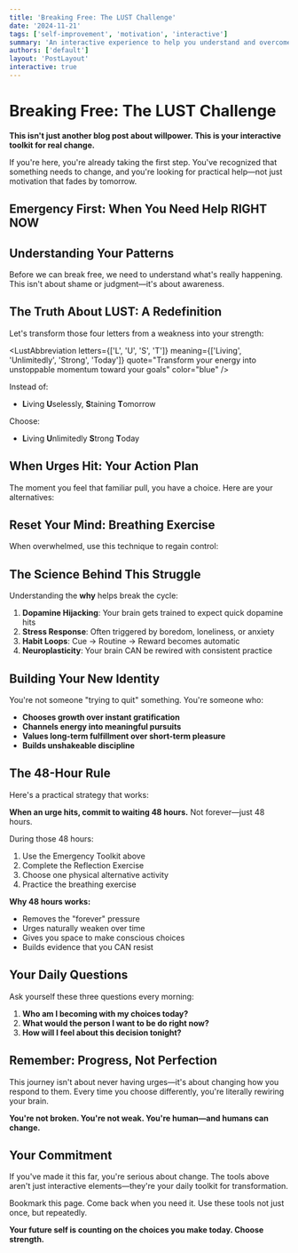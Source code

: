 ```yaml
---
title: 'Breaking Free: The LUST Challenge'
date: '2024-11-21'
tags: ['self-improvement', 'motivation', 'interactive']
summary: 'An interactive experience to help you understand and overcome lustful thoughts through practical tools, exercises, and real strategies that work.'
authors: ['default']
layout: 'PostLayout'
interactive: true
---
```


# Breaking Free: The LUST Challenge

**This isn't just another blog post about willpower. This is your interactive toolkit for real change.**

If you're here, you're already taking the first step. You've recognized that something needs to change, and you're looking for practical help—not just motivation that fades by tomorrow.

## Emergency First: When You Need Help RIGHT NOW

<EmergencyToolkit />

## Understanding Your Patterns

Before we can break free, we need to understand what's really happening. This isn't about shame or judgment—it's about awareness.

<ReflectionExercise />

## The Truth About LUST: A Redefinition

Let's transform those four letters from a weakness into your strength:

<LustAbbreviation 
  letters={['L', 'U', 'S', 'T']}
  meaning={['Living', 'Unlimitedly', 'Strong', 'Today']}
  quote="Transform your energy into unstoppable momentum toward your goals"
  color="blue"
/>

Instead of:
- **L**iving **U**selessly, **S**taining **T**omorrow

Choose:
- **L**iving **U**nlimitedly **S**trong **T**oday

## When Urges Hit: Your Action Plan

The moment you feel that familiar pull, you have a choice. Here are your alternatives:

<HabitReplacement />

## Reset Your Mind: Breathing Exercise

When overwhelmed, use this technique to regain control:

<BreathingExercise />

## The Science Behind This Struggle

Understanding the **why** helps break the cycle:

1. **Dopamine Hijacking**: Your brain gets trained to expect quick dopamine hits
2. **Stress Response**: Often triggered by boredom, loneliness, or anxiety
3. **Habit Loops**: Cue → Routine → Reward becomes automatic
4. **Neuroplasticity**: Your brain CAN be rewired with consistent practice

## Building Your New Identity

You're not someone "trying to quit" something. You're someone who:

- **Chooses growth over instant gratification**
- **Channels energy into meaningful pursuits**
- **Values long-term fulfillment over short-term pleasure**
- **Builds unshakeable discipline**

## The 48-Hour Rule

Here's a practical strategy that works:

**When an urge hits, commit to waiting 48 hours.** Not forever—just 48 hours. 

During those 48 hours:
1. Use the Emergency Toolkit above
2. Complete the Reflection Exercise
3. Choose one physical alternative activity
4. Practice the breathing exercise

**Why 48 hours works:**
- Removes the "forever" pressure
- Urges naturally weaken over time
- Gives you space to make conscious choices
- Builds evidence that you CAN resist

## Your Daily Questions

Ask yourself these three questions every morning:

1. **Who am I becoming with my choices today?**
2. **What would the person I want to be do right now?**
3. **How will I feel about this decision tonight?**

## Remember: Progress, Not Perfection

This journey isn't about never having urges—it's about changing how you respond to them. Every time you choose differently, you're literally rewiring your brain.

**You're not broken. You're not weak. You're human—and humans can change.**

## Your Commitment

If you've made it this far, you're serious about change. The tools above aren't just interactive elements—they're your daily toolkit for transformation.

Bookmark this page. Come back when you need it. Use these tools not just once, but repeatedly.

**Your future self is counting on the choices you make today. Choose strength.**